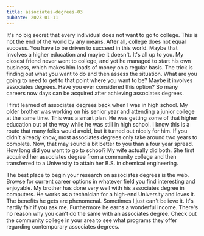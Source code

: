 ```yaml
---
title: associates-degrees-03
pubDate: 2023-01-11
---
```


It's no big secret that every individual does not want to go to college. This is not the end of the world by any means. After all, college does not equal success. You have to be driven to succeed in this world. Maybe that involves a higher education and maybe it doesn't. It's all up to you. My closest friend never went to college, and yet he managed to start his own business, which makes him loads of money on a regular basis. The trick is finding out what you want to do and then assess the situation. What are you going to need to get to that point where you want to be? Maybe it involves associates degrees. Have you ever considered this option? So many careers now days can be acquired after achieving associates degrees. 

I first learned of associates degrees back when I was in high school. My older brother was working on his senior year and attending a junior college at the same time. This was a smart plan. He was getting some of that higher education out of the way while he was still in high school. I know this is a route that many folks would avoid, but it turned out nicely for him. If you didn't already know, most associates degrees only take around two years to complete. Now, that may sound a bit better to you than a four year spread. How long did you want to go to school? My wife actually did both. She first acquired her associates degree from a community college and then transferred to a University to attain her B.S. in chemical engineering. 

The best place to begin your research on associates degrees is the web. Browse for current career options in whatever field you find interesting and enjoyable. My brother has done very well with his associates degree in computers. He works as a technician for a high-end University and loves it. The benefits he gets are phenomenal. Sometimes I just can't believe it. It's hardly fair if you ask me. Furthermore he earns a wonderful income. There's no reason why you can't do the same with an associates degree. Check out the community college in your area to see what programs they offer regarding contemporary associates degrees.